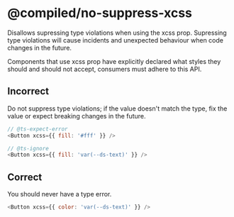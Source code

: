 # @compiled/no-suppress-xcss

Disallows supressing type violations when using the xcss prop. Supressing type violations will cause
incidents and unexpected behaviour when code changes in the future.

Components that use xcss prop have explicitly declared what styles they should and should not
accept, consumers must adhere to this API.

## Incorrect

Do not suppress type violations; if the value doesn't match the type, fix the value or expect
breaking changes in the future.

```js
// @ts-expect-error
<Button xcss={{ fill: '#fff' }} />

// @ts-ignore
<Button xcss={{ fill: 'var(--ds-text)' }} />
```

## Correct

You should never have a type error.

```js
<Button xcss={{ color: 'var(--ds-text)' }} />
```
